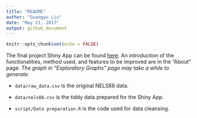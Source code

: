 ```yaml
---
title: "README"
author: "Guangyu Liu"
date: "May 21, 2017"
output: github_document
---
```


```r
knitr::opts_chunk$set(echo = FALSE)
```

The final project Shiny App can be found [here](https://gy-liu.shinyapps.io/final_project-visualize_social_mobility/#section-about). An introduction of the functionalities, method used, and features to be improved are in the "About" page. *The graph in "Exploratory Graphs" page may take a while to generate.*   
    
- `data/raw_data.csv` is the original NELS88 data.    
    
- `data/nels88.csv` is the tiddy data prepared for the Shiny App.    
    
- `script/Data preparation.R` is the code used for data cleansing.    
    
